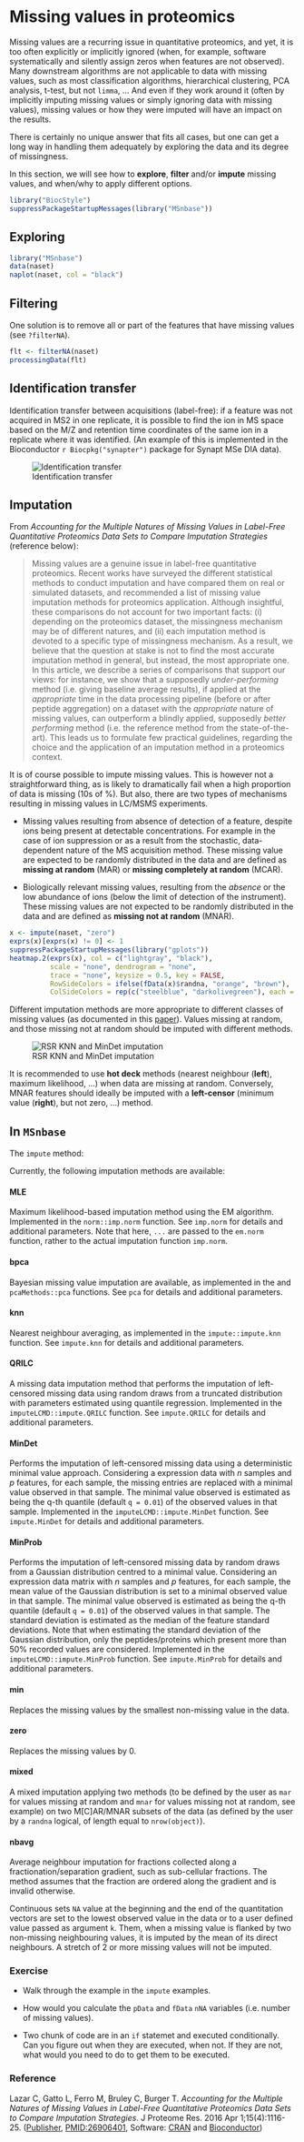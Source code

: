 # Missing values in proteomics

Missing values are a recurring issue in quantitative proteomics, and
yet, it is too often explicitly or implicitly ignored (when, for
example, software systematically and silently assign zeros when
features are not observed). Many downstream algorithms are not
applicable to data with missing values, such as most classification
algorithms, hierarchical clustering, PCA analysis, t-test, but not
`limma`, ... And even if they work around it (often by implicitly
imputing missing values or simply ignoring data with missing values),
missing values or how they were imputed will have an impact on the
results.

There is certainly no unique answer that fits all cases, but one can
get a long way in handling them adequately by exploring the data and
its degree of missingness.

In this section, we will see how to **explore**, **filter** and/or
**impute** missing values, and when/why to apply different options.


```r
library("BiocStyle")
suppressPackageStartupMessages(library("MSnbase"))
```

## Exploring

```r
library("MSnbase")
data(naset)
naplot(naset, col = "black")
```

## Filtering

One solution is to remove all or part of the features that have
missing values (see `?filterNA`).

```r
flt <- filterNA(naset)
processingData(flt)
```

## Identification transfer

Identification transfer between acquisitions (label-free): if a
feature was not acquired in MS2 in one replicate, it is possible to
find the ion in MS space based on the M/Z and retention time
coordinates of the same ion in a replicate where it was
identified. (An example of this is implemented in the Bioconductor 
`r Biocpkg("synapter")` package for Synapt MSe DIA data).

![Identification transfer](../img/Fig6-EMRTmatching.png)

## Imputation

From *Accounting for the Multiple Natures of Missing Values in
Label-Free Quantitative Proteomics Data Sets to Compare Imputation
Strategies* (reference below):

> Missing values are a genuine issue in label-free quantitative
> proteomics. Recent works have surveyed the different statistical
> methods to conduct imputation and have compared them on real or
> simulated datasets, and recommended a list of missing value
> imputation methods for proteomics application. Although insightful,
> these comparisons do not account for two important facts: (i)
> depending on the proteomics dataset, the missingness mechanism may
> be of different natures, and (ii) each imputation method is devoted
> to a specific type of missingness mechanism. As a result, we believe
> that the question at stake is not to find the most accurate
> imputation method in general, but instead, the most appropriate
> one. In this article, we describe a series of comparisons that
> support our views: for instance, we show that a supposedly
> *under-performing* method (i.e. giving baseline average results), if
> applied at the *appropriate* time in the data processing pipeline
> (before or after peptide aggregation) on a dataset with the
> *appropriate* nature of missing values, can outperform a blindly
> applied, supposedly *better performing* method (i.e. the reference
> method from the state-of-the-art). This leads us to formulate few
> practical guidelines, regarding the choice and the application of an
> imputation method in a proteomics context.


It is of course possible to impute missing values. This is however not
a straightforward thing, as is likely to dramatically fail when a high
proportion of data is missing (10s of %). But also, there are two
types of mechanisms resulting in missing values in LC/MSMS
experiments.

* Missing values resulting from absence of detection of a feature,
  despite ions being present at detectable concentrations.  For
  example in the case of ion suppression or as a result from the
  stochastic, data-dependent nature of the MS acquisition
  method. These missing value are expected to be randomly distributed
  in the data and are defined as **missing at random** (MAR) or
  **missing completely at random** (MCAR).

* Biologically relevant missing values, resulting from the *absence*
  or the low abundance of ions (below the limit of detection of the
  instrument). These missing values are not expected to be randomly
  distributed in the data and are defined as **missing not at random**
  (MNAR).
  
```r
x <- impute(naset, "zero")
exprs(x)[exprs(x) != 0] <- 1
suppressPackageStartupMessages(library("gplots"))
heatmap.2(exprs(x), col = c("lightgray", "black"),
          scale = "none", dendrogram = "none",
          trace = "none", keysize = 0.5, key = FALSE,
          RowSideColors = ifelse(fData(x)$randna, "orange", "brown"),
          ColSideColors = rep(c("steelblue", "darkolivegreen"), each = 8))
```

Different imputation methods are more appropriate to different classes
of missing values (as documented in this
[paper](http://pubs.acs.org/doi/abs/10.1021/acs.jproteome.5b00981)). Values
missing at random, and those missing not at random should be imputed
with different methods.

![RSR KNN and MinDet imputation](../img/imp-sim.png)

It is recommended to use **hot deck** methods (nearest neighbour
(**left**), maximum likelihood, ...) when data are missing at
random. Conversely, MNAR features should ideally be imputed with a
**left-censor** (minimum value (**right**), but not zero, ...) method.

## In `MSnbase`

The `impute` method:

Currently, the following imputation methods are available:

#### MLE 

Maximum likelihood-based imputation method using the EM
algorithm. Implemented in the `norm::imp.norm` function. See
`imp.norm` for details and additional parameters. Note that here,
`...` are passed to the `em.norm` function, rather to the actual
imputation function `imp.norm`.
	   
#### bpca 

Bayesian missing value imputation are available, as implemented in the
and `pcaMethods::pca` functions. See `pca` for details and additional
parameters.
	   
#### knn 

Nearest neighbour averaging, as implemented in the
`impute::impute.knn` function. See `impute.knn` for details and
additional parameters.

#### QRILC 

A missing data imputation method that performs the imputation of
left-censored missing data using random draws from a truncated
distribution with parameters estimated using quantile
regression. Implemented in the `imputeLCMD::impute.QRILC`
function. See `impute.QRILC` for details and additional parameters.

#### MinDet 

Performs the imputation of left-censored missing data using a
deterministic minimal value approach. Considering a expression data
with *n* samples and *p* features, for each sample, the missing
entries are replaced with a minimal value observed in that sample. The
minimal value observed is estimated as being the q-th quantile
(default `q = 0.01`) of the observed values in that
sample. Implemented in the `imputeLCMD::impute.MinDet` function. See
`impute.MinDet` for details and additional parameters.

#### MinProb 

Performs the imputation of left-censored missing data by random draws
from a Gaussian distribution centred to a minimal value. Considering
an expression data matrix with *n* samples and *p* features, for each
sample, the mean value of the Gaussian distribution is set to a
minimal observed value in that sample. The minimal value observed is
estimated as being the q-th quantile (default `q = 0.01`) of the
observed values in that sample. The standard deviation is estimated as
the median of the feature standard deviations. Note that when
estimating the standard deviation of the Gaussian distribution, only
the peptides/proteins which present more than 50% recorded values are
considered. Implemented in the `imputeLCMD::impute.MinProb`
function. See `impute.MinProb` for details and additional parameters.

#### min 

Replaces the missing values by the smallest non-missing value in the data.


#### zero 
Replaces the missing values by 0.

#### mixed 

A mixed imputation applying two methods (to be defined by the user as
`mar` for values missing at random and `mnar` for values missing not
at random, see example) on two M[C]AR/MNAR subsets of the data (as
defined by the user by a `randna` logical, of length equal to
`nrow(object)`).
	   
#### nbavg 

Average neighbour imputation for fractions collected along a
fractionation/separation gradient, such as sub-cellular fractions. The
method assumes that the fraction are ordered along the gradient and is
invalid otherwise.
	   
Continuous sets `NA` value at the beginning and the end of the
quantitation vectors are set to the lowest observed value in the data
or to a user defined value passed as argument `k`.  Them, when a
missing value is flanked by two non-missing neighbouring values, it is
imputed by the mean of its direct neighbours. A stretch of 2 or more
missing values will not be imputed. 

### Exercise

* Walk through the example in the `impute` examples. 

* How would you calculate the `pData` and `fData` `nNA` variables
  (i.e. number of missing values).
  
* Two chunk of code are in an `if` statemet and executed
  conditionally. Can you figure out when they are executed, when
  not. If they are not, what would you need to do to get them to be
  executed.

### Reference

Lazar C, Gatto L, Ferro M, Bruley C, Burger T. *Accounting for the
Multiple Natures of Missing Values in Label-Free Quantitative
Proteomics Data Sets to Compare Imputation Strategies*. J Proteome
Res. 2016 Apr
1;15(4):1116-25. ([Publisher](http://pubsdc3.acs.org/doi/abs/10.1021/acs.jproteome.5b00981),
[PMID:26906401](http://www.ncbi.nlm.nih.gov/pubmed/26906401),
Software:
[CRAN](https://cran.r-project.org/web/packages/imputeLCMD/index.html)
and
[Bioconductor](http://bioconductor.org/packages/release/bioc/html/MSnbase.html))
